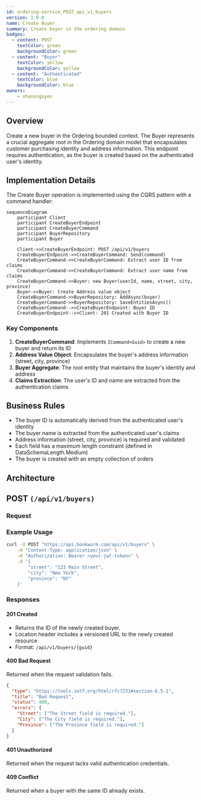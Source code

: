 ```yaml
---
id: ordering-service_POST_api_v1_buyers
version: 1.0.0
name: Create Buyer
summary: Create buyer in the ordering domain
badges:
  - content: POST
    textColor: green
    backgroundColor: green
  - content: "Buyer"
    textColor: yellow
    backgroundColor: yellow
  - content: "Authenticated"
    textColor: blue
    backgroundColor: blue
owners:
    - nhanxnguyen
---
```


## Overview

Create a new buyer in the Ordering bounded context. The Buyer represents a crucial aggregate root in the Ordering domain model that encapsulates customer purchasing identity and address information. This endpoint requires authentication, as the buyer is created based on the authenticated user's identity.

## Implementation Details

The Create Buyer operation is implemented using the CQRS pattern with a command handler:

```mermaid
sequenceDiagram
    participant Client
    participant CreateBuyerEndpoint
    participant CreateBuyerCommand
    participant BuyerRepository
    participant Buyer
    
    Client->>CreateBuyerEndpoint: POST /api/v1/buyers
    CreateBuyerEndpoint->>CreateBuyerCommand: Send(command)
    CreateBuyerCommand->>CreateBuyerCommand: Extract user ID from claims
    CreateBuyerCommand->>CreateBuyerCommand: Extract user name from claims
    CreateBuyerCommand->>Buyer: new Buyer(userId, name, street, city, province)
    Buyer->>Buyer: Create Address value object
    CreateBuyerCommand->>BuyerRepository: AddAsync(buyer)
    CreateBuyerCommand->>BuyerRepository: SaveEntitiesAsync()
    CreateBuyerCommand-->>CreateBuyerEndpoint: Buyer ID
    CreateBuyerEndpoint-->>Client: 201 Created with Buyer ID
```

### Key Components

1. **CreateBuyerCommand**: Implements `ICommand<Guid>` to create a new buyer and return its ID
2. **Address Value Object**: Encapsulates the buyer's address information (street, city, province)
3. **Buyer Aggregate**: The root entity that maintains the buyer's identity and address
4. **Claims Extraction**: The user's ID and name are extracted from the authentication claims

## Business Rules

- The buyer ID is automatically derived from the authenticated user's identity
- The buyer name is extracted from the authenticated user's claims
- Address information (street, city, province) is required and validated
- Each field has a maximum length constraint (defined in DataSchemaLength.Medium)
- The buyer is created with an empty collection of orders

## Architecture

<NodeGraph />

## POST `(/api/v1/buyers)`

### Request

<SchemaViewer file="request-body.json" maxHeight="500" id="request-body" />

### Example Usage

```bash
curl -X POST "https://api.bookworm.com/api/v1/buyers" \
    -H "Content-Type: application/json" \
    -H "Authorization: Bearer <your-jwt-token>" \
    -d '{
        "street": "123 Main Street",
        "city": "New York",
        "province": "NY"
    }'
```

### Responses

#### <span className="text-green-500">201 Created</span>

- Returns the ID of the newly created buyer.
- Location header includes a versioned URL to the newly created resource
- Format: `/api/v1/buyers/{guid}`

#### <span className="text-red-500">400 Bad Request</span>

Returned when the request validation fails.

```json title="400 Bad Request"
{
  "type": "https://tools.ietf.org/html/rfc7231#section-6.5.1",
  "title": "Bad Request",
  "status": 400,
  "errors": {
    "Street": ["The Street field is required."],
    "City": ["The City field is required."],
    "Province": ["The Province field is required."]
  }
}
```

#### <span className="text-red-500">401 Unauthorized</span>

Returned when the request lacks valid authentication credentials.

#### <span className="text-red-500">409 Conflict</span>

Returned when a buyer with the same ID already exists.

